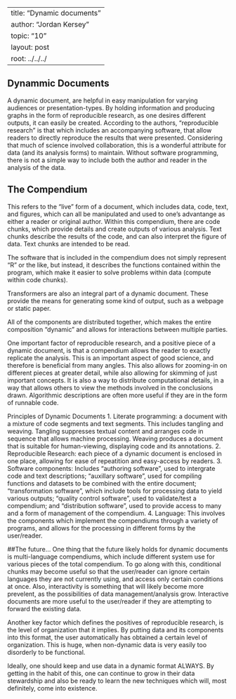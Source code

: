 --
title: "Dynamic documents"
author: "Jordan Kersey"
topic: "10"
layout: post
root: ../../../
---

## Dynammic Documents
A dynamic document, are helpful in easy manipulation for varying audiences or presentation-types. By holding information and producing graphs in the form of reproducible research, as one desires different outputs, it can easily be created.
According to the authors, "reproducible research" is that which includes an accompanying software, that allow readers to directly reproduce the results that were presented.  Considering that much of science involved collaboration, this is a wonderful attribute for data (and its analysis forms) to maintain. Without software programming, there is not a simple way to include both the author and reader in the analysis of the data.

## The Compendium
This refers to the "live" form of a document, which includes data, code, text, and figures, which can all be manipulated and used to one's advantange as either a reader or original author. Within this compendium, there are code chunks, which provide details and create outputs of various analysis.  Text chunks describe the results of the code, and can also interpret the figure of data.  Text chunks are intended to be read.

The software that is included in the compendium does not simply represent "R" or the like, but instead, it describes the functions contained within the program, which make it easier to solve problems within data (compute within code chunks).

Transformers are also an integral part of a dynamic document.  These provide the means for generating some kind of output, such as a webpage or static paper.  

All of the components are distributed together, which makes the entire composition "dynamic" and allows for interactions between multiple parties.

One important factor of reproducible research, and a positive piece of a dynamic document, is that a compendium allows the reader to exactly replicate the analysis.  This is an important aspect of good science, and therefore is beneficial from many angles.  This also allows for zooming-in on different pieces at greater detail, while also allowing for skimming of just important concepts.
It is also a way to distribute computational details, in a way that allows others to view the methods involved in the conclusions drawn. Algorithmic descriptions are often more useful if they are in the form of runnable code.

Principles of Dynamic Documents
1. Literate programming: a document with a mixture of code segments and text segments. This includes tangling and weaving. Tangling suppresses textual content and arranges code in sequence that allows machine processing. Weaving produces a document that is suitable for human-viewing, displaying code and its annotations.
2. Reproducible Research: each piece of a dynamic document is enclosed in one place, allowing for ease of repeatition and easy-access by readers.
3. Software components: Includes "authoring software", used to intergrate code and text descriptions; "auxillary software", used for compiling functions and datasets to be combined with the entire document; "transformation software", which include tools for processing data to yield various outputs; "quality control software", used to validate/test a compendium; and "distribution software", used to provide access to many and a form of management of the compendium.
4. Language: This involves the components which implement the compendiums through a variety of programs, and allows for the processing in different forms by the user/reader.

##The future...
One thing that the future likely holds for dynamic documents is multi-language compendiums, which include different system use for various pieces of the total compendium. To go along with this, conditional chunks may become useful so that the user/reader can ignore certain languages they are not currently using, and access only certain conditions at once.
Also, interactivity is something that will likely become more prevelent, as the possibilities of data management/analysis grow.  Interactive documents are more useful to the user/reader if they are attempting to forward the existing data.

Another key factor which defines the positives of reproducible research, is the level of organization that it implies. By putting data and its components into this format, the user automatically has obtained a certain level of organization. This is huge, when non-dynamic data is very easily too disorderly to be functional.

Ideally, one should keep and use data in a dynamic format ALWAYS.  By getting in the habit of this, one can continue to grow in their data stewardship and also be ready to learn the new techniques which will, most definitely, come into existence.
